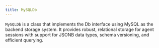 ```yaml
---
title: MySQLDb
---
```


`MySQLDb` is a class that implements the Db interface using MySQL as the backend storage system. It provides robust, relational storage for agent sessions with support for JSONB data types, schema versioning, and efficient querying.    

<Snippet file="db-mysql-params.mdx" />     

<Snippet file="db-new-bulk-methods.mdx" />
